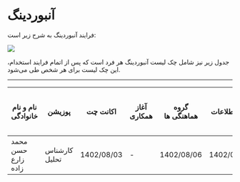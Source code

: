 # آنبوردینگ

فرایند آنبوردینگ به شرح زیر است:

![](../../assets/onBoarding.png)



جدول زیر نیز شامل چک لیست آنبوردینگ هر فرد است که پس از اتمام فرایند استخدام، این چک لیست برای هر شخص طی می‌شود.

<hr></hr>

| نام و نام خانوادگی | پوزیشن        | اکانت چت   | آغاز همکاری | گروه هماهنگی ها | فرم اطلاعات | محرمانگی   | تفاهم نامه کارآموزی و کارورزی | جلسه نهایی با آقای نیارکی | اکانت Jira (به همراه ایجاد پروژه شخصی) | اکانت Confluence (صرفا با جیرا سینک شود.) | پروژه شخصی | دی-نگ      | تقویم همکاران  | اکانت Cloud (در صورت نیاز ) | اطلاعات پرداختی ماه اول | آپلود اطلاعات در Cloud | پروفایل پرسنلی | حضوری/دورکار | تحویل فرد به پروژه | ارسال متریک های ارزیابی | دفترچه تلفن |
|--------------------|---------------|------------|-------------|-----------------|-------------|------------|-------------------------------|---------------------------|----------------------------------------|-------------------------------------------|------------|------------|----------------|-----------------------------|-------------------------|------------------------|----------------|--------------|--------------------|-------------------------|-------------|
| محمد حسن زارع زاده | کارشناس تحلیل | 1402/08/03 | \-          | 1402/08/06      | 1402/08/06  | 1402/08/03 | \-                            |                           | 1402/08/06                             | 1402/08/06                                | 1402/08/06 | 1402/08/06 | ندارد          | فعلا نیاز نیست              |                         |                        | ندارد          | حضوری        | CODAL              |                         |             |


